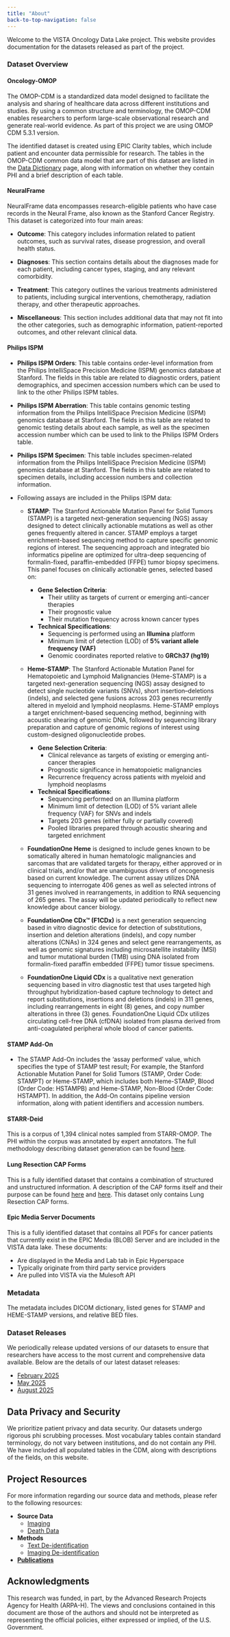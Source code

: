 ```yaml
---
title: "About"
back-to-top-navigation: false
---
```


Welcome to the VISTA Oncology Data Lake project. This website provides documentation for the datasets released as part of the project. 

### Dataset Overview

#### Oncology-OMOP

The OMOP-CDM is a standardized data model designed to facilitate the analysis and sharing of healthcare data across different institutions and studies. By using a common structure and terminology, the OMOP-CDM enables researchers to perform large-scale observational research and generate real-world evidence. As part of this project we are using OMOP CDM 5.3.1 version. 

The identified dataset is created using EPIC Clarity tables, which include patient and encounter data permissible for research. The tables in the OMOP-CDM common data model that are part of this dataset are listed in the [Data Dictionary](data_dictionary.qmd) page, along with information on whether they contain PHI and a brief description of each table.

#### NeuralFrame

NeuralFrame data encompasses research-eligible patients who have case records in the Neural Frame, also known as the Stanford Cancer Registry. This dataset is categorized into four main areas:

- **Outcome**: This category includes information related to patient outcomes, such as survival rates, disease progression, and overall health status.

- **Diagnoses**: This section contains details about the diagnoses made for each patient, including cancer types, staging, and any relevant comorbidity.

- **Treatment**: This category outlines the various treatments administered to patients, including surgical interventions, chemotherapy, radiation therapy, and other therapeutic approaches.

- **Miscellaneous**: This section includes additional data that may not fit into the other categories, such as demographic information, patient-reported outcomes, and other relevant clinical data.

#### Philips ISPM

- **Philips ISPM Orders**: This table contains order-level information from the Philips IntelliSpace Precision Medicine (ISPM) genomics database at Stanford. The fields in this table are related to diagnostic orders, patient demographics, and specimen accession numbers which can be used to link to the other Philips ISPM tables. 

- **Philips ISPM Aberration**: This table contains genomic testing information from the Philips IntelliSpace Precision Medicine (ISPM) genomics database at Stanford. The fields in this table are related to genomic testing details about each sample, as well as the specimen accession number which can be used to link to the Philips ISPM Orders table.

- **Philips ISPM Specimen**: This table includes specimen-related information from the Philips IntelliSpace Precision Medicine (ISPM) genomics database at Stanford. The fields in this table are related to specimen details, including accession numbers and collection information.

- Following assays are included in the Philips ISPM data:

  - **STAMP**: The Stanford Actionable Mutation Panel for Solid Tumors (STAMP) is a targeted next-generation sequencing (NGS) assay designed to detect clinically actionable mutations as well as other genes frequently altered in cancer. STAMP employs a target enrichment-based sequencing method to capture specific genomic regions of interest. The sequencing approach and integrated bio informatics pipeline are optimized for ultra-deep sequencing of formalin-fixed, paraffin-embedded (FFPE) tumor biopsy specimens. This panel focuses on clinically actionable genes, selected based on:

    - **Gene Selection Criteria**:
        - Their utility as targets of current or emerging anti-cancer therapies
        - Their prognostic value
        - Their mutation frequency across known cancer types

    - **Technical Specifications**:
        - Sequencing is performed using an **Illumina** platform
        - Minimum limit of detection (LOD) of **5% variant allele frequency (VAF)**
        - Genomic coordinates reported relative to **GRCh37 (hg19)**

   - **Heme-STAMP**: The Stanford Actionable Mutation Panel for Hematopoietic and Lymphoid Malignancies (Heme-STAMP) is a targeted next-generation sequencing (NGS) assay designed to detect single nucleotide variants (SNVs), short insertion–deletions (indels), and selected gene fusions across 203 genes recurrently altered in myeloid and lymphoid neoplasms. Heme-STAMP employs a target enrichment–based sequencing method, beginning with acoustic shearing of genomic DNA, followed by sequencing library preparation and capture of genomic regions of interest using custom-designed oligonucleotide probes.

      - **Gene Selection Criteria**:
        - Clinical relevance as targets of existing or emerging anti-cancer therapies
        - Prognostic significance in hematopoietic malignancies
        - Recurrence frequency across patients with myeloid and lymphoid neoplasms
      - **Technical Specifications**:
        - Sequencing performed on an Illumina platform
        - Minimum limit of detection (LOD) of 5% variant allele frequency (VAF) for SNVs and indels
        - Targets 203 genes (either fully or partially covered)
        - Pooled libraries prepared through acoustic shearing and targeted enrichment

   - **FoundationOne Heme** is designed to include genes known to be somatically altered in human hematologic malignancies and sarcomas that are validated targets for therapy, either approved or in clinical trials, and/or that are unambiguous drivers of oncogenesis based on current knowledge. The current assay utilizes DNA sequencing to interrogate 406 genes as well as selected introns of 31 genes involved in rearrangements, in addition to RNA sequencing of 265 genes. The assay will be updated periodically to reflect new knowledge about cancer biology.

   - **FoundationOne CDx™ (F1CDx)** is a next generation sequencing based in vitro diagnostic device for detection of substitutions, insertion and deletion alterations (indels), and copy number alterations (CNAs) in 324 genes and select gene rearrangements, as well as genomic signatures including microsatellite instability (MSI) and tumor mutational burden (TMB) using DNA isolated from formalin-fixed paraffin embedded (FFPE) tumor tissue specimens.

   - **FoundationOne Liquid CDx** is a qualitative next generation sequencing based in vitro diagnostic test that uses targeted high throughput hybridization-based capture technology to detect and report substitutions, insertions and deletions (indels) in 311 genes, including rearrangements in eight (8) genes, and copy number alterations in three (3) genes. FoundationOne Liquid CDx utilizes circulating cell-free DNA (cfDNA) isolated from plasma derived from anti-coagulated peripheral whole blood of cancer patients. 

#### STAMP Add-On

- The STAMP Add-On includes the ‘assay performed’ value, which specifies the type of STAMP test result; For example, the Stanford Actionable Mutation Panel for Solid Tumors (STAMP, Order Code: STAMPT) or Heme-STAMP, which includes both Heme-STAMP, Blood (Order Code: HSTAMPB) and Heme-STAMP, Non-Blood (Order Code: HSTAMPT). In addition, the Add-On contains pipeline version information, along with patient identifiers and accession numbers.


#### STARR-Deid

This is a corpus of 1,394 clinical notes sampled from STARR-OMOP. The PHI within the corpus was annotated by expert annotators. The full methodology describing dataset generation can be found [here](feb_2025/phi_labeling_process.qmd).

#### Lung Resection CAP Forms

This is a fully identified dataset that contains a combination of structured and unstructured information. A description of the CAP forms itself and their purpose can be found [here](may_2025/cap_forms_methods.qmd) and [here](https://www.cap.org/protocols-and-guidelines/cancer-reporting-tools/cancer-protocol-templates). This dataset only contains Lung Resection CAP forms.

#### Epic Media Server Documents

This is a fully identified dataset that contains all PDFs for cancer patients that currently exist in the EPIC Media (BLOB) Server and are included in the VISTA data lake. These documents:

- Are displayed in the Media and Lab tab in Epic Hyperspace
- Typically originate from third party service providers 
- Are pulled into VISTA via the Mulesoft API

### Metadata

The metadata includes DICOM dictionary, listed genes for STAMP and HEME-STAMP versions, and relative BED files. 


### Dataset Releases

We periodically release updated versions of our datasets to ensure that researchers have access to the most current and comprehensive data available. Below are the details of our latest dataset releases:

* [February 2025](feb_2025/released_datasets.qmd)
* [May 2025](may_2025/released_datasets.qmd)
* [August 2025](aug_2025/released_datasets.qmd)

## Data Privacy and Security

We prioritize patient privacy and data security. Our datasets undergo rigorous phi scrubbing processes. Most vocabulary tables contain standard terminology, do not vary between institutions, and do not contain any PHI. We have included all populated tables in the CDM, along with descriptions of the fields, on this website.

## Project Resources

For more information regarding our source data and methods, please refer to the following resources:

- **Source Data**
    - [Imaging](https://starr.stanford.edu/data-types/imaging)
    - [Death Data](https://starr.stanford.edu/data-types/death-data)
- **Methods**
    - [Text De-identification](https://starr.stanford.edu/methods/tide-clinical-text-safe-harbor)
    - [Imaging De-identification](https://starr.stanford.edu/methods/dicom-safe-harbor-phi-scrubbing)
- [**Publications**](https://starr.stanford.edu/publications-0 )


## Acknowledgments

This research was funded, in part, by the Advanced Research Projects Agency for Health (ARPA-H). The views and conclusions contained in this document are those of the authors and should not be interpreted as representing the official policies, either expressed or implied, of the U.S. Government.


